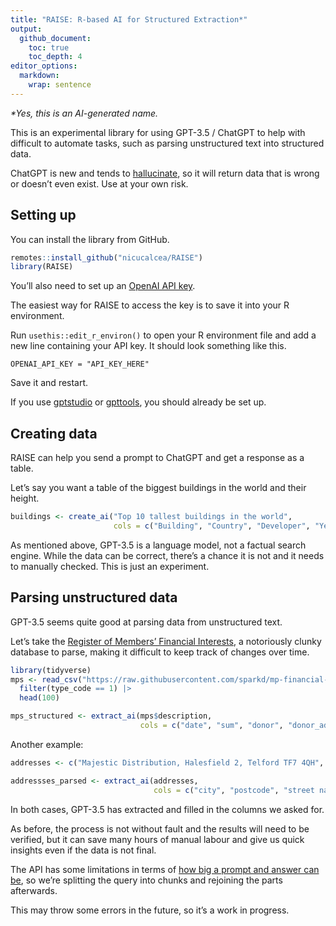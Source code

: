 ```yaml
---
title: "RAISE: R-based AI for Structured Extraction*"
output:
  github_document:
    toc: true
    toc_depth: 4
editor_options: 
  markdown: 
    wrap: sentence
---
```


*\*Yes, this is an AI-generated name.*

This is an experimental library for using GPT-3.5 / ChatGPT to help with difficult to automate tasks, such as parsing unstructured text into structured data.

ChatGPT is new and tends to [hallucinate](https://en.wikipedia.org/wiki/Hallucination_(artificial_intelligence)), so it will return data that is wrong or doesn't even exist.
Use at your own risk.

## Setting up

You can install the library from GitHub.

```r
remotes::install_github("nicucalcea/RAISE")
library(RAISE)
```

You'll also need to set up an [OpenAI API key](https://platform.openai.com/).

The easiest way for RAISE to access the key is to save it into your R environment.

Run `usethis::edit_r_environ()` to open your R environment file and add a new line containing your API key.
It should look something like this.

``` {eval="FALSE"}
OPENAI_API_KEY = "API_KEY_HERE"
```

Save it and restart.

If you use [gptstudio](https://github.com/MichelNivard/gptstudio) or [gpttools](https://github.com/JamesHWade/gpttools), you should already be set up.

## Creating data

RAISE can help you send a prompt to ChatGPT and get a response as a table.

Let's say you want a table of the biggest buildings in the world and their height.

```r
buildings <- create_ai("Top 10 tallest buildings in the world",
                       cols = c("Building", "Country", "Developer", "Year built", "Height in metres"))
```

As mentioned above, GPT-3.5 is a language model, not a factual search engine.
While the data can be correct, there's a chance it is not and it needs to manually checked.
This is just an experiment.

## Parsing unstructured data

GPT-3.5 seems quite good at parsing data from unstructured text.

Let's take the [Register of Members' Financial Interests](https://www.parliament.uk/mps-lords-and-offices/standards-and-financial-interests/parliamentary-commissioner-for-standards/registers-of-interests/register-of-members-financial-interests/), a notoriously clunky database to parse, making it difficult to keep track of changes over time.

```r
library(tidyverse)
mps <- read_csv("https://raw.githubusercontent.com/sparkd/mp-financial-interests/master/data/financial-interests-2010-18.csv") |>
  filter(type_code == 1) |>
  head(100)

mps_structured <- extract_ai(mps$description,
                             cols = c("date", "sum", "donor", "donor_address", "purpose", "hours", "date_registered"))
```

Another example:

```r
addresses <- c("Majestic Distribution, Halesfield 2, Telford TF7 4QH", "1 Reeves Drive, Petersfield GU31 4FN", "9 Hawthorn Cottages, Hook Lane, Welling DA16 2LD", "4 Silvester Road, Castor PE5 7BA", "11 St Georges Close, London SE28 8QE", "510 Castle Wharf, East Tucker Street, Bristol BS1 6JU", "19 Brookside Close, Wombourne WV5 8JU", "384 Hough Fold Way, Bolton BL2 3QA", "3 Hadley Croft, Smethwick B66 1DP", "5 Field Drive, Crawley Down RH10 4AE", "Flat 21, Beadnall House, 5 Lingwood Court, Thornaby TS17 0BF", "29 St Leonards Close, Bridgnorth WV16 4EJ", "3 Colville Road, Bournemouth BH5 2AG", "Fferm Ganol, Llaithddu LD1 6YS", "129 Scott Road, Sheffield S4 7BH", "R A O B Club, The Exchange Building, Chapel Street, Goole DN14 5RJ", "Flat 1, Lawrence Court, 15 Highfield South, Birkenhead CH42 4NA", "37 Lower Noon Sun, Birch Vale SK22 1AQ", "1 Church Mews, Exmouth EX8 2SJ", "17 Windsor Drive, Kidderminster DY10 2NA")

addressses_parsed <- extract_ai(addresses,
                                cols = c("city", "postcode", "street name", "street number", "flat or unit number"))
```

In both cases, GPT-3.5 has extracted and filled in the columns we asked for.

As before, the process is not without fault and the results will need to be verified, but it can save many hours of manual labour and give us quick insights even if the data is not final.

The API has some limitations in terms of [how big a prompt and answer can be](https://platform.openai.com/docs/models/gpt-3-5), so we're splitting the query into chunks and rejoining the parts afterwards.

This may throw some errors in the future, so it's a work in progress.
